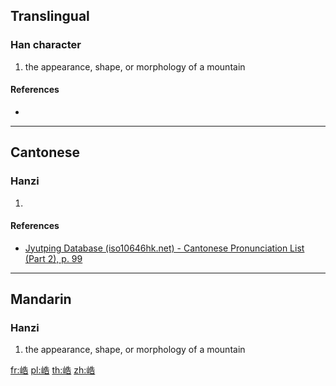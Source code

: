 {{character info/new}}
==Translingual==

===Han character===
{{Han char|rn=46|rad=山|as=07|sn=10|four=|canj=UHGR|ids=⿰山告}}

# the appearance, shape, or morphology of a mountain

====References====
* {{Han ref|kx=0312.140|dkj=08118|dj=0612.190|hdz=10774.130|uh=5CFC|ud=23804}}

----

==Cantonese==

===Hanzi===
{{yue-hanzi|jyut=[[kuk1]]|y=kuk1}}

# {{defn|lang=yue|sort=山07}}

====References====
* [http://www.iso10646hk.net/jp/document/download.jsp Jyutping Database (iso10646hk.net) - Cantonese Pronunciation List (Part 2), p. 99]

----

==Mandarin==

===Hanzi===
{{cmn-hanzi|pin=[[hào]] ([[hao4]])|wg=hao<sup>4</sup>}}

# the appearance, shape, or morphology of a mountain

[[fr:峼]]
[[pl:峼]]
[[th:峼]]
[[zh:峼]]
